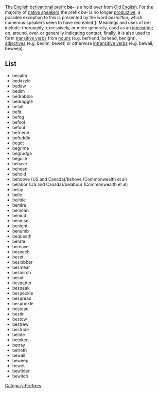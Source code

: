 The [[English language|English]] [[Derivation (linguistics)|derivational]] [[Prefix (linguistics)|prefix]] '''be-''' is a hold over
from [[Old English language|Old English]]. For the majority of [[native speaker|native speakers]] the prefix ''be-'' is no longer
[[productive]]; a possible exception to this is presented by the word ''besmitten'',
which numerous speakers seem to have recreated [http://www.worldwidewords.org/qa/qa-bes2.htm].
Meanings and uses of ''be-'' include: thoroughly, excessively, or more generally,
used as an [[intensifier]]; on, around, over, or generally indicating contact; finally, it is also used to form [[transitive verb|transitive verbs]] from [[noun|nouns]] (e.g. befriend,
behead, benight), [[adjective|adjectives]] (e.g. bedim, bewet) or otherwise [[intransitive verb|intransitive verbs]] (e.g. bewail, beweep).

== List ==
*becalm
*bedazzle
*bedew
*bedim
*bedrabble
*bedraggle
*befall
*befit
*befog
*befool
*befoul
*befriend
*befuddle
*beget
*begrime
*begrudge
*beguile
*behave
*behead
*behold
*behoove (US and Canada)/behove (Commonwealth et al) 
*belabor (US and Canada)/belabour (Commonwealth et al)
*belay
*belie
*belittle
*bemire
*bemoan
*bemud
*bemuse
*benight
*benumb
*bequeath
*berate
*bereave
*beseech
*beset
*beslobber
*besmear
*besmirch
*besot
*bespatter
*bespeak
*bespeckle
*bespread
*besprinkle
*bestead
*bestir
*bestow
*bestrew
*bestride
*betide
*betoken
*betray
*betroth
*bewail
*beweep
*bewet
*bewilder
*bewitch

[[Category:Prefixes]]